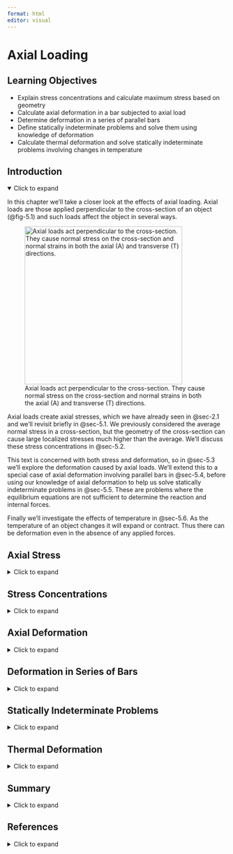 ```yaml
---
format: html
editor: visual
---
```


# Axial Loading {#sec-axial-loading}

::: {.callout-note icon="false"}
## Learning Objectives

-   Explain stress concentrations and calculate maximum stress based on geometry
-   Calculate axial deformation in a bar subjected to axial load
-   Determine deformation in a series of parallel bars
-   Define statically indeterminate problems and solve them using knowledge of deformation
-   Calculate thermal deformation and solve statically indeterminate problems involving changes in temperature
:::

## Introduction {.unnumbered}

<details open>

<summary>Click to expand</summary>

In this chapter we’ll take a closer look at the effects of axial loading. Axial loads are those applied perpendicular to the cross-section of an object (@fig-5.1) and such loads affect the object in several ways.

![Axial loads act perpendicular to the cross-section. They cause normal stress on the cross-section and normal strains in both the axial (A) and transverse (T) directions.](images/PNGs/Figure%205.1.png){#fig-5.1 fig-align="center" width="361"}

Axial loads create axial stresses, which we have already seen in @sec-2.1 and we’ll revisit briefly in @sec-5.1. We previously considered the average normal stress in a cross-section, but the geometry of the cross-section can cause large localized stresses much higher than the average. We’ll discuss these stress concentrations in @sec-5.2.

This text is concerned with both stress and deformation, so in @sec-5.3 we’ll explore the deformation caused by axial loads. We’ll extend this to a special case of axial deformation involving parallel bars in @sec-5.4, before using our knowledge of axial deformation to help us solve statically indeterminate problems in @sec-5.5. These are problems where the equilibrium equations are not sufficient to determine the reaction and internal forces.

Finally we’ll investigate the effects of temperature in @sec-5.6. As the temperature of an object changes it will expand or contract. Thus there can be deformation even in the absence of any applied forces.

</details>

## Axial Stress {#sec-5.1}

<details>

<summary>Click to expand</summary>

Axial loads create axial stresses, also known as normal stresses. As discussed in @sec-2.1, the average normal stress is calculated from

$$
\sigma=\frac{N}{A}
$$

</details>

## Stress Concentrations {#sec-5.2}

<details>

<summary>Click to expand</summary>

The normal stress discussed in the previous section is averaged over the cross-section and assumes that stresses (and therefore strains) at the cross-section are uniform. In reality stresses and strains can vary across a cross-section, especially if the cross-section is close to an applied load, a support, or a change in geometry. At these points localized stress concentrations occur, leading to large, localized stresses and strains. The intensity of these concentrations depends on the type of loading, support, or geometry (@fig-5.2).

![Each bar has a fixed support on the left, a cross-section of 30 in.², and is subjected to a force of 10,000 lb. The top bar is uniform and experiences a uniform average normal stress of \$\\sigma=\\frac{10000}{30}=333\$ psi at all points, except those close to the support and load. The bottom bar experiences the same stress at most points, but significantly higher stress concentrations close to the hole.](images/PNGs/Figure%205.2.png){#fig-5.2 fig-align="center" width="566"}

However, these effects disappear a certain distance away from the force, support, or local geometry. It is therefore acceptable to assume uniform stress and strain (as we have been so far) provided that we also assume our cross-section is a sufficient distance away from these points. This is known as Saint-Venant’s principle, which can be formally stated as “The stresses and strains created at a point in a body by two statically equivalent loads are equivalent at points sufficiently far removed from the applied load” (@fig-5.3).

![Two statically equivalent loads applied to a bar. Close to the point of application there will be localized stresses and deformations, but at a cross-section sufficiently far away from the applied loads the internal effects are equivalent.](images/PNGs/Figure%205.3.png){#fig-5.3 fig-align="center" width="565"}

More advanced courses will use the theory of elasticity to study the areas of variable stress and strain, but for now we’ll continue to apply Saint-Venant’s principle and assume that our cross-sections are sufficiently far away from the applied loads that we don’t need to consider these stress concentrations. We will however address the question of stress concentrations around changes in geometry here. We’ll study two specific examples; holes and fillets. @fig-5.2 shows an example of the stress concentrations around a hole. @fig-5.4 shows an example of the stress concentrations around a fillet. A fillet is a rounded corner used to help transition between two geometries.

![The fillet helps prevent a sharp corner but still causes stress concentrations. The bar has a thickness of 3 in. The height of the smaller section is 6 in. and the larger section is 10 in. The applied load is 10,000 kips, so the average normal stress in the smaller section is 556 psi and in the larger section is 333 psi. The maximum stress at the fillet however is 973 psi.](images/PNGs/Figure%205.4.png){#fig-5.4 fig-align="center"}

Fully modeling these stress concentrations is very complicated, but for our purposes it is sufficient to find only the maximum stress that occurs around these stress concentrations. These can be significantly larger than the average stress we have been calculating, and can cause localized failure even if the average stress is below the yield stress for the material. The maximum stress can be found simply by multiplying the average stress by a stress concentration factor, K.

$$
\boxed{\sigma_{max}=K \sigma_{avg}}
$$ {#eq-5.1}

| *where*
| *𝜎~max~ = Maximum normal stress \[Pa, psi\]*
| *K = Stress concentrtion factor*

*𝜎~avg~ = Average normal stress \[Pa, psi\]*

This stress concentration factor depends on the geometry at hand and can be found from curves in design handbooks (@fig-5.5). See @exm-5.1 and @exm-5.2 to see how these curves can be used.

![Graphs showing how the stress concentration factor, K changes based on the geometry of the object.](images/Figure%205.5%20NEW.png){#fig-5.5 fig-align="center"}

::: {.callout-tip collapse="true" icon="false"}
## Example 5.1

::: {#exm-5.1}
<p>

</p>

A hole is drilled through a steel plate to allow two components to be bolted together. The plate has the dimensions shown and is 15 mm thick. If the plate is subjected to an axial load of P = 50 kN, determine the maximum stress in the plate if the hole diameter d = 20 mm.

![](images/PNGs/Example%205.1%20part%201.png){fig-align="center" width="348"}

::: {.callout-tip collapse="true" icon="false"}
## Solution

Start by calculating the average normal stress in the plate at the location of the hole. The cross-section is a rectangle with a base of 15 mm (0.015 m) and a height of 100 mm (0.1 m), with a 20 mm (0.02 m) diameter hole cut out.

![](images/PNGs/Example%205.1%20part%202.png){fig-align="center" width="185"}

$$
\sigma_{a v g}=\frac{N}{A}=\frac{50000{~N}}{0.015{~m} *(0.1-0.02){~m}}=41.7{~MPa}
$$

Determine the ratio $\frac{d}{D}$ where d = hole diameter and D = Height of the cross-section. Use the appropriate stress concentration curve to read off the stress concentration factor K for this geometry.

![](images/Example%205.1%20part%203%20NEW.png){fig-align="center" width="385"}

$$
\begin{aligned}
&\frac{d}{D}=\frac{20{~mm}}{100{~mm}}=0.2\\
&K=2.525
\end{aligned}
$$

Calculate the maximum stress.

$$
\sigma_{max }=K \sigma_{avg}=2.525*41.7{~MPa}=105{~MPa}
$$
:::
:::
:::

::: {.callout-tip collapse="true" icon="false"}
## Example 5.2

::: {#exm-5.2}
A 1-inch-thick connecting rod in an engine assembly has the dimensions shown. If the maximum allowable stress in the rod is 40 ksi, determine the maximum axial load that may be applied to the rod.

![](images/PNGs/Example%205.2%20part%201.png){fig-align="center" width="363"}

::: {.callout-tip collapse="true" icon="false"}
## Solution

The connecting rod has two holes and a fillet. We can start by determining which of these geometries experiences the largest maximum stress, in terms of applied load P. For each geometry, calculate the average normal stress and then use the appropriate stress concentration curve to determine the maximum normal stress.

For the smaller circle:

![](images/Example%205.2%20part%202%20NEW.png){fig-align="center" width="413"}

$$
\begin{aligned}
& \sigma_{avg}=\frac{N}{A}=\frac{P}{1 *(4-2)}=\frac{P}{2}=0.5 P \\
& \frac{d}{D}=\frac{2{~in.}}{4{~in.}}=0.5 \\
& K=2.15 \\
& \sigma_{max }=K \sigma_{avg}=2.15 * 0.5 P=1.075 P
\end{aligned}
$$

For the larger circle:

![](images/Example 5.2 part 3 NEW.png){fig-align="center" width="431"}

$$
\begin{aligned}
& \sigma_{avg}=\frac{N}{A}=\frac{P}{1 *(8-6)}=\frac{P}{2}=0.5 P \\
& \frac{d}{D}=\frac{6{~in.}}{8{~in.}}=0.75 \\
& K=2.05 \\
& \sigma_{max}=K \sigma_{avg}=2.05 * 0.5 P=1.025 P
\end{aligned}
$$

For the fillet:

![](images/PNGs/Example%205.2%20part%204.png){fig-align="center" width="421"}

$$
\begin{aligned}
& \sigma_{avg}=\frac{N}{A}=\frac{P}{1 * 4}=\frac{P}{4}=0.25 P \\
& \frac{D}{d}=\frac{8{~in.}}{4{~in.}}=2 \\
& \frac{r}{d}=\frac{1{~in.}}{4{~in.}}=0.25 \\
& K=1.82 \\
& \sigma_{max}=K \sigma_{avg}=1.82 * 0.25 P=0.455 P
\end{aligned}
$$

The largest stress is at the small hole, where 𝜎~max~ = 1.075*P*.

Since the maximum allowable stress is 40 ksi, $40{~ksi}=1.075 P \quad\rightarrow\quad P=\frac{40{~ksi}}{1.075}=37.2{~kips}$
:::
:::
:::

::: {.callout-warning icon="false"}
## Step-by-step: Stress concentrations

1.  Calculate the average normal stress using $\sigma_{avg}=\frac{N}{A}$. Do this at the hole or at the thinner section of the fillet.

2.  Use the appropriate stress concentration curve to determine the stress concentration factor, K, for the given geometry.

3.  Calculate the maximum stress from $\sigma_{max}=K \sigma_{avg}$
:::

</details>

## Axial Deformation {#sec-5.3}

<details>

<summary>Click to expand</summary>

Consider a simple bar of uniform cross-section subjected to an axial force (@fig-5.6).

![A bar of uniform cross-section, A, and length, L, subjected to axial load, F.](images/PNGs/Figure%205.6.png){#fig-5.6 fig-align="center" width="335"}

Assuming elastic behavior, we have equations for stress and strain, as well as Hooke’s law which relates the two equations:

$$
\begin{aligned} & \sigma=\frac{F}{A} \\ & \varepsilon_{long}=\frac{\Delta L}{L} \\ & \sigma=E \varepsilon_{long}\end{aligned}
$$

Replacing the stress and strain terms in Hooke’s law:

$$
\frac{F}{A}=E \frac{\Delta L}{L}
$$

Rearranging:

$$
\Delta L=\frac{F L}{A E}
$$

This equation can be used to directly find the change in length of an object subjected to an axial load.

In practice, there may be multiple axial loads applied to the bar. The cross-sectional area may change at different points along the bar, or perhaps there could be different materials with different elastic moduli connected in series to form the bar. In any of these cases we can split the bar into sections where each section has a constant F, A, and E. We can calculate the change in length of each section separately and sum them to find the total. See @exm-5.3 for a problem involving multiple segments of a bar.

$$
\boxed{\Delta L=\sum \frac{F L}{A E}}
$$ {#eq-5.2}

| *where*
| *ΔL = Change in length \[m, in.\]*
| *F = internal axial load \[N, lb\]*
| *L = Original length \[m, in.\]\$*
| *A = Cross-sectional area \[m^2^, in.^2^\]*
| *E = Elastic modulus \[Pa, psi\]*

::: {.callout-tip collapse="true" icon="false"}
## Example 5.3

::: {#exm-5.3}
<p>

</p>

A component is made by welding together 2 circular rods. Rod (1) is made of steel (E = 29 x 10^6^ psi) and is hollow, with an outer diameter of 4 in. and an inner diameter of 2 in. Rod (2) is made of copper (E = 17 x 10^6^ psi) and is solid, with a diameter of 5 in. If the component is subjected to the axial loads shown, determine the total deformation of the component.

![](images/PNGs/Example%205.3%20part%201.png){fig-align="center"}

::: {.callout-tip collapse="true" icon="false"}
## Solution

We can find the change in length of the component using $\Delta L=\sum \frac{F L}{A E}$.

First, break the component into three segments and determine the internal load in each segment. The first segment covers the 9-inch steel rod. After the first 9 inches of the component, both the cross-sectional area and elastic modulus change so a second segment is needed. This segment covers the next 4 inches. At this point the loading changes, so a third segment is required to cover the final 10 inches of the component.

![](images/PNGs/Example%205.3%20part%202.png){fig-align="center" width="444"}

$$
\begin{gathered}
N_1=N_2=60{~kips} \\
N_3=-20{~kips}
\end{gathered}
$$

Now calculate the deformation of each segment. Be sure to use the appropriate dimensions and material properties for each segment.

Cross-sectional areas:

$$
\begin{gathered}
A_1=\pi*(2^2-1^2){~in.}^2=9.42{~in.}^2 \\
A_2=\pi*(2.5^2){~in.}^2=19.6{~in.}^2
\end{gathered}
$$

Deformation of segment 1:

$$
\Delta L_1=\frac{60000{~lb} * 9{~in.}}{9.42{~in.}^2 * 29 \times 10^6\frac{lb}{in^2}}=0.00198{~in.}
$$

Deformation of segment 2:

$$
\Delta L_2=\frac{60000{~lb} * 4{~in.}}{19.6{~in.}^2 * 17 \times 10^6\frac{lb}{in.^2}}=0.000719{~in} .
$$

Deformation of segment 3:

$$
\Delta L_3=\frac{-20000{~lb} * 10{~in.}}{19.6{~in.}^2 * 17 \times 10^6\frac{lb}{in.^2}}=-0.000599{~in.}
$$

Note that segment 3 is in compression and so gets shorter, while segments 1 and 2 are in tension and so get longer. The total deformation in the component is simply the sum of these three deformations.

$$
\Delta L=0.00198{~in.}+0.000719{~in.}-0.000599{~in.}=0.002{~in.}
$$
:::
:::
:::

::: {.callout-warning icon="false"}
## Step-by-step: Axial deformation

1.  Split the bar into sections of constant F, A, and E. Any time any of these terms changes, begin a new section.

2.  Determine the length of each section.

3.  Calculate the change in length of each section using $\Delta L=\frac{F L}{A E}$.

4.  Determine the total change in length by summing the change in length of each section. Remember some sections may elongate while others contract.
:::

</details>

## Deformation in Series of Bars {#sec-5.4}

<details>

<summary>Click to expand</summary>

Sometimes a structure will have more than one axially loaded member. In such cases there are multiple bars that will experience a change in length and the amount of deformation won’t necessarily be the same in each member. The deformable members are generally connected by a rigid (nondeformable) beam. These problems generally involve a little geometry alongside our deformation equation (@fig-5.7).

![Rigid beam AB is attached to deformable poles 1 and 2. The poles may deform different amounts so point A is displaced by amount ΔL~1~, point B by amount ΔL~2~, and point C by an amount in between these two values.](images/PNGs/Figure%205.7.png){#fig-5.7 fig-align="center" width="360"}

By identifying the force in each member through equilibrium, we may calculate the deformation of each member separately using:

$$
\Delta L=\frac{F L}{A E}
$$

Once the change in length of each member is known, we can find the displacement at different points on the rigid beam through simple geometry of the rigid beam (@fig-5.8). This process is demonstrated in @exm-5.4.

![Beam deflection in the case where only bar 2 deforms. Point B will deflect downward by amount ΔL~2~. The deflection at point C can be determined through geometry.](images/PNGs/Figure%205.8.png){#fig-5.8 fig-align="center" width="329"}

The deflection of point C will be somewhere between the deflection at A and the deflection at B. Assuming there is no deflection at A and assuming that the deflections (and therefore the angle at A) are small, we can use similar triangles to find:

$$
\frac{\Delta L_C}{L_{A C}}=\frac{\Delta L_2}{L} \rightarrow \Delta L_C=\Delta L_2 \frac{L_{A C}}{L}$$

If there is a deflection at point A (@fig-5.9) this simply becomes:

$$
\Delta L_C=\Delta L_1+\left(\Delta L_2-\Delta L_1\right) \frac{L_{A C}}{L}$$

![Similar triangles for calculating deflection at a point when both bars experience a change in length.](images/PNGs/Figure%205.9.png){#fig-5.9 fig-align="center" width="379"}

::: {.callout-tip collapse="true" icon="false"}
## Example 5.4

::: {#exm-5.4}
<p>

</p>

A rigid beam is supported by two non-rigid poles and subjected to a distributed load w = 75 kN/m. Pole 1 is made of steel (E = 200 GPa) and has a diameter of 30 mm. Pole 2 is made of cast iron (E = 70 GPa) and has a diameter of 50 mm. Determine the deflection at point C of the rigid beam.

![](images/PNGs/Example%205.4%20part%201.png){fig-align="center" width="307"}

::: {.callout-tip collapse="true" icon="false"}
## Solution

Although the beam is rigid, poles 1 and 2 will both elongate. We can find the force in each pole by drawing a free body diagram and applying equilibrium equations.

![](images/PNGs/Example%205.4%20part%202.png){fig-align="center" width="245"}

$$
\begin{gathered}
\sum M_A=-(600{~kN}* 8{~m})+(F_2 * 12{~m})=0 \quad\rightarrow\quad F_2=400{~kN} \\
\sum F_y=F_1-600{~kN}+400{~kN}=0 \quad\rightarrow\quad F_1=200{~kN}
\end{gathered}
$$

We can then calculate the change in length of each pole.

$$
\begin{aligned}
\Delta L_1 & =\frac{F_1 L_1}{A_1 E_1}=\frac{200000{~N} * 5{~m}}{\pi * (0.015{~in.})^2 * 200 * 10^9\frac{N}{m^2}}=0.00707{~m}=7.07{~mm} \\
\Delta L_2 & =\frac{F_2 L_2}{A_2 E_2}=\frac{400000{~N} * 3{~m}}{\pi * (0.025{~in.})^2 * 70 * 10^9\frac{N}{m^2}}=0.00873{~m}=8.73{~mm}
\end{aligned}
$$

To determine the deflection at point C, first determine that point B has deflected (8.73 mm – 7.07 mm) = 1.66 mm more than point A.

![](images/PNGs/Example%205.4%20part%203.png){fig-align="center" width="311"}

We can find how much more point C has deflected than point A by using similar triangles.

![](images/PNGs/Example%205.4%20part%204.png){fig-align="center" width="253"}

$$
\frac{1.66{~mm}}{12{~m}}=\frac{\Delta L_{C / A}}{4{~m}} \quad\rightarrow\quad \Delta L_{C / A}=0.553{~mm}
$$

So point C deflects 0.553 mm more than point A, which is a total deflection at point C of

$$
\Delta L_C=7.07{~mm}+0.553{~mm}=7.62{~mm}
$$
:::
:::
:::

::: {.callout-warning icon="false"}
## Step-by-step: Deformation in series of bars

1.  Use equilibrium to determine the internal force in each bar.
2.  Calculate the change in length of each bar using $\Delta L=\frac{F L}{A E}$.
3.  Use similar triangles to find the deflection at any point between the parallel bars.
:::

</details>

## Statically Indeterminate Problems {#sec-5.5}

<details>

<summary>Click to expand</summary>

A statically indeterminate problem is one which has more unknowns than we have equilibrium equations to solve for those unknowns. This is an issue because it prevents us from finding the internal loads and we therefore can’t calculate stress or deformation.

We’ll study two types of statically indeterminate problems. In the first type there will be additional supports beyond those needed to maintain equilibrium. These are known as redundant supports and they are quite common in practice (@fig-5.10).

![An example of redundancy on a suspension bridge. There are multiple supports and multiple cables at each support, such that if one cable fails the entire structure does not collapse.](images/PNGs/architecture-bridge-suspension-bridge-france-pillar-landmark-759379-pxhere.com.jpg){#fig-5.10 fig-align="center"}

In such problems, it is not possible to determine all of the reaction forces using equilibrium alone. However, we can use our knowledge of deformation to help. If a member is held between two supports then its total deformation must be zero. Since the change in length depends on the internal force in the member, this introduces an additional equation to use alongside the equilibrium equations. There are two possible approaches here.

**Approach 1**: To determine the reaction force at the redundant support, begin by removing the redundant support from the problem and determining the deformation that would occur if the support was not there. Then replace the reaction force at the support, which will cause the member to deform in the opposite direction (@fig-5.11).

![(a) A bar held between two rigid supports. (b) A free body diagram of the beam reveals that there are two unknowns but only one equilibrium equation. (c) Removing one of the supports allows the bar to elongate. (d) Replacing the support force causes the bar to contract.](images/PNGs/Figure%205.11.png){#fig-5.11 fig-align="center" width="519"}

The sum of these two deformations must equal the actual deformation of the member. If the member is held between two rigid supports, the total deformation will be zero. If there is a small gap or the supports allow a certain amount of movement, the total deformation will be equal to the size of this gap. @exm-5.5 shows this process applied to a bar made of 2 materials.

::: {.callout-tip collapse="true" icon="false"}
## Example 5.5

::: {#exm-5.5}
<p>

</p>

A 15-foot-tall concrete (E = 4,000 ksi) column has a square cross-section of 6 in. by 6 in. A 10-foot-tall-copper (E = 17,000 ksi) cylinder with an outer diameter of 4 in. and in inner diameter of 3 in. is attached to the top of the concrete. The structure is fixed between two supports. A force of 25 kips is applied as shown. Determine the average normal stress in each material.

![](images/PNGs/Example%205.5%20part%201.png){fig-align="center" width="182"}

::: {.callout-tip collapse="true" icon="false"}
## Solution

To determine the internal force in each material, we first need to find the reaction forces at the supports. We would usually draw a free body diagram and apply equilibrium equations to find these forces. However, this won’t work here because the problem is statically indeterminate.

![](images/PNGs/Example%205.5%20part%202.png){fig-align="center" width="111"}

$$
\sum F_y=F_1+F_2-25{~kips}=0 \quad\rightarrow\quad F_1+F_2=25{~kips}
$$

To solve the statically indeterminate problem, remove one of the supports and allow the structure to deform. Either support may be removed. Let’s remove the top support. In this scenario there is no load in the copper cylinder and there is a compressive load of 25 kips in the concrete column.

![](images/PNGs/Example%205.5%20part%203.png){fig-align="center" width="210"}

The total deformation of the structure in this scenario is:

$$
\Delta L=\sum \frac{F L}{A E}=0-\frac{(25{~kips}) *(15 * 12){~in.}}{(6 * 6){~in.}^2 *(4,000)\frac{kips}{in.^2}}=-0.03125{~in}
$$

Then replace force F~1~ and calculate the deformation caused by this force. Since the force is applied at the top of the structure, both the concrete and the copper will elongate.

![](images/PNGs/Example%205.5%20part%204.png){fig-align="center" width="210"}

$$
\Delta L=\sum \frac{F L}{A E}=\frac{F_1 *(10 * 12){~in.}}{\pi(2^2-1.5^2){~in.}^2 *(17,000)\frac{kips}{in.^2}}+\frac{\left(F_1\right) *(15 * 12){~in.}}{(6 * 6){~in.}^2 *(4,000)\frac{kips}{in.^2}} \\
=0.001284F_1+0.00125 F_1 \\
=0.002534 F_1
$$

Since the structure is fixed at both ends, the actual total deformation must be zero.

$$
-0.03125{~in.}+0.002534 F_1=0 \quad\rightarrow\quad F_1=12.3{~kips}
$$

Returning to our equilibrium equation, we can also find force F~2~.

$$
F_1+F_2=25{~kips} \\
12.3{~kips}+F_2=25{~kips} \\
F_2=12.7{~kips}
$$

The internal force in the copper cylinder will be 12.3 kips and the internal force in the concrete column will be 12.7 kips. Finally, calculate the stress in each material. Note from our original free body diagram that the copper cylinder is in tension while the concrete column is in compression. We’ll introduce a negative sign here to indicate compressive stress in the concrete.

$$
\begin{aligned}
& \sigma_{copper}=\frac{N_1}{A_1}=\frac{12.3{~kips}}{\pi(2^2-1.5^2){~in.}^2}=2.24 {~ksi} \\
& \sigma_{concrete}=-\frac{N_2}{A_2}=-\frac{12.7{~kips}}{(6 * 6){~in.}^2}=-0.353 {~ksi}
\end{aligned}
$$
:::
:::
:::

**Approach 2**: An alternate approach is to start by noting that the total deformation of the bar must be zero. In the case shown in @fig-5.12, we can say that the deformation of segment 1 plus the deformation of segment 2 must add up to zero.

![(a) A bar held between two rigid supports. (b) A free body diagram of the bar.](images/PNGs/Figure%205.12.png){#fig-5.12 fig-align="center"}

The internal load in segment 1 is FA and the internal load in segment 2 is FB, so there are currently two unknowns. We may use an equilibrium equation to solve for these two unknowns simultaneously.

$$
\begin{aligned} & \frac{F_A L_1}{A_1 E_1}+\frac{F_B L_2}{A_2 E_2}=0 \\
\\
 & F-F_A-F_B=0\end{aligned}
$$

@exm-5.6 re-solves @exm-5.5 using this method instead.

::: {.callout-tip collapse="true" icon="false"}
## Example 5.6

::: {#exm-5.6}
<p>

</p>

A 15-foot-tall concrete (E = 4,000 ksi) column has a square cross-section of 6 in. by 6 in. A 10-foot-tall-copper (E = 17,000 ksi) cylinder with an outer diameter of 4 in. and in inner diameter of 3 in. is attached to the top of the concrete. The structure is fixed between two supports. A force of 25 kips is applied as shown. Determine the average normal stress in each material.

![](images/PNGs/Example%205.6%20part%201.png){fig-align="center" width="187"}

::: {.callout-tip collapse="true" icon="false"}
## Solution

As before, begin with an equilibrium equation that relates the support loads to the applied load. In this equation we use the convention that forces pointing upwards are positive and forces pointing downwards are negative.

![](images/PNGs/Example%205.6%20part%202.png){fig-align="center" width="121"}

$$
\begin{aligned}
& \sum F_y=F_1+F_2-25{~kips}=0 \\
& F_1+F_2=25{~kips}
\end{aligned}
$$

This bar consists of 2 segments – the copper cylinder (segment 1) and the concrete column (segment 2). Since the bar is held between two rigid supports, the total deformation of these two segments must sum to zero. Note that in this diagram segment 1 is in tension while segment 2 is in compression. We must be consistent with the sign convention that tension is positive and compression is negative.

$$
\frac{F_1 L_1}{A_1 E_1}-\frac{F_2 L_2}{A_2 E_2}=0
$$

Here F1 and F2 are the internal forces in segments 1 and 2 of the bar. These will be the same as the reaction loads at the supports that we are trying to solve for.

$$
\frac{F_1 *(10 * 12){~in.}}{\pi(2^2-1.5^2){~in.}^2 *(17,000)\frac{kips}{in.^2}}-\frac{F_2 *(15 * 12){~in.}}{(6 * 6){~in.}^2 *(4,000)\frac{kips}{in.^2}}=0
$$

Rearrange the equilibrium equation and substitute into the deformation equation.

$$
\begin{gathered}
F_1=25{~kips}-F_2 \\
\frac{(25-F_2){~kips} *(10 * 12){~in.}}{\pi(2^2-1.5^2){~in.}^2 *(17,000)\frac{kips}{in.^2}}-\frac{F_2 *(15 * 12){in.}}{(6 * 6){in.}^2 *(4,000)\frac{kips}{in.^2}}=0
\end{gathered}
$$

Then simplify and solve for force F2.

$$
\begin{gathered}
0.0321-0.001284 F_2-0.00125 F_2=0 \\
0.0321=0.002534 F_2 \\
F_2=12.7 {~kips}
\end{gathered}
$$

Then use the equilibrium equation again to find F1.

$$
F_1=25{~kips}-12.7{~kips}=12.3{~kips}
$$

These are the same reactions that we found in @exm-5.5 when we solved this problem using the other approach. From here we can find the stress in each material as before, noting again from our diagram that segment 2 is in compression.

$$
\begin{aligned}
& \sigma_{copper}=\frac{N_1}{A_1}=\frac{12.3{~kips}}{\pi(2^2-1.5^2){~in.}^2}=2.24 {~ksi} \\
& \sigma_{concrete}=-\frac{N_2}{A_2}=-\frac{12.7{~kips}}{(6 * 6){~in.}^2}=-0.353 {~ksi}
\end{aligned}
$$
:::
:::
:::

The second type of indeterminate problem involves two materials bonded together in parallel. In these problems it’s possible to find the reactions at the supports, but not possible to find the internal force in each material using only equilibrium (@fig-5.13).

![When two materials in parallel are subjected to force F, the force is split between the two materials (F~1~ and F~2~). By equilibrium F~1~ + F~2~ = F but this is not sufficient to find the force in each material.](images/PNGs/Figure%205.13.png){#fig-5.13 fig-align="center" width="283"}

We have one equilibrium equation but two unknown internal forces. However, since the materials are bonded together we can say that they must deform by the same amount. By setting the deformation for each material equal to each other we can define a second equation that involves the two internal forces and, combined with the equilibrium equation, we can now solve for both internal forces. See @exm-5.7 for a demonstration.

::: {.callout-tip collapse="true" icon="false"}
## Example 5.7

::: {#exm-5.7}
<p>

</p>

A 20-ft-tall concrete (E = 4,000 ksi) column has a square cross-section 6 inches on each side. It is reinforced by six pieces of steel (E = 30,000 ksi) rebar that extend through the length of the column. Each has a diameter of 0.5 inches. The column is subjected to a compressive load of 70 kips. Determine the stress in each material.

![](images/PNGs/Example%205.7%20part%201.png){fig-align="center" width="177"}

::: {.callout-tip collapse="true" icon="false"}
## Solution

The 70 kips force will be split between the two materials. We need to find the force in each material before we can calculate the stress. Start by cutting a cross-section through the column, drawing a free body diagram, and writing an equilibrium equation.

![](images/PNGs/Example%205.7%20copy.png){fig-align="center" width="137"}

$$
\sum F_y= F_C+F_S=70{~kips}
$$

This problem is statically indeterminate, since we have two unknowns and only one equilibrium equation. However, since the two materials are bonded together we can say that they must both deform the same amount.

$$
\Delta L_C=\Delta L_S
$$

Since we know $\Delta L=\frac{F L}{A E}$

$$
\frac{F_C L_C}{A_C E_C}=\frac{F_S L_S}{A_S E_S}
$$

The length of both materials is 20 ft, so this term will cancel.

Although the steel is 6 individual pieces, it’s fine to determine the total area of the steel and the total force in the steel. The total area of the steel is $A_S=6 * \pi * (0.25{~in.})^2=1.178{~in}^2$

For the area of the concrete, calculate the area of the square and then remove the area of the 6 rebar rods.

$$
A_C=(6 * 6){~in.}^2-1.178{~in.^2}=34.82{~in.}^2
$$

Substitute these into the deformation equation and rearrange.

$$
\begin{gathered}
\frac{F_C}{34.82{~in.}^2 * 4,000{~ksi}}=\frac{F_S}{1.178{~in.}^2 * 30,000{~ksi}} \\
F_C=F_S\left[\frac{34.82{~in.}^2 * 4,000{~ksi}}{1.178{~in.}^2 * 30,000{~ksi}}\right] \\
F_C=3.941 F_S
\end{gathered}
$$

Substitute this into the equilibrium equation.

$$
\begin{aligned}
&F_C+F_S=70{~kips} \\
&3.941 F_S+F_S=70{~kips} \\
&4.941 F_S=70{~kips} \\
&F_S=14.2{~kips}
\end{aligned}
$$

Then since $F_C=3.941 F_S \quad\rightarrow\quad F_C=3.941 * 14.2{~kips}=55.8{~kips}$

Now that we know the force in each material, we can calculate the stress in each material.

$$
\begin{aligned}
& \sigma_S=\frac{14.2{~kips}}{1.178{~in.}^2}=12.0{~ksi} \\
& \sigma_C=\frac{55.8{~kips}}{34.82{~in.}^2}=1.60{~ksi}
\end{aligned}
$$
:::
:::
:::

::: {.callout-warning icon="false"}
## Step-by-step: Statically indeterminate axial problems

**Problems with redundant supports**

Approach 1:

1.  Write out equilibrium equations. There will be too many unknowns, so put these to one side for now.
2.  Remove one of the supports and calculate the amount of deformation that would occur if the support wasn’t there using $\Delta L_1=\sum \frac{F L}{A E}$
3.  Replace the force from the removed support and determine the deformation, $\Delta L_2$, caused by this force in terms of the force itself.
4.  Set $\Delta L_1 + \Delta L_2$ equal to the total allowed deformation for the bar and use this to solve for the unknown force at the redundant support.
5.  Now that one force is known, use the equilibrium equations to determine the other unknown forces.

Approach 2:

1.  Draw a free body diagram of the entire structure and write out the relevant equilibrium equations. For axial loads this will just be one sum of force equation, either horizontally or vertically depending on the applied loading.
2.  Write an equation saying that the total deformation in each segment of the bar must sum to the total deformation of the bar (zero if the bar is held between two rigid supports). A new segment must be made any time the internal load, cross-sectional area, or material changes.
3.  This deformation equation will involve the same two unknowns as the equilibrium equation. Solve these equations simultaneously to find the reaction loads at the supports

**Problems with two materials in parallel**

1.  Cut a cross-section through the member and set up an equilibrium equation for the internal forces where the internal forces will sum to equal the external applied force.
2.  Set the deformation of the two materials equal.
3.  Solve the deformation equation and equilibrium equation simultaneously to determine the internal force in each material.
:::

</details>

## Thermal Deformation {#sec-5.6}

<details>

<summary>Click to expand</summary>

So far, we’ve studied the effects of axial forces on an object and how they create stresses and deformations. Temperature changes will also cause an object to deform. As seen in @sec-4.6, the strain due to temperature can be predicted by:

$$
\varepsilon_T=\alpha \Delta T
$$

As before, strain is dimensionless. The coefficient of thermal expansion is a material constant that can be looked up in handbooks or in @sec-material-properties. Note that for a given change in temperature, the thermal strain will be the same in the axial and transverse directions.

Since strain is also defined as $\varepsilon=\frac{\Delta L}{L}$, we can also predict the deformation due to a change in temperature:

$$
\varepsilon_T=\alpha \Delta T=\frac{\Delta L}{L} \quad\rightarrow\quad \Delta L=\alpha \Delta T L
$$

If the object is free to expand or contract this doesn’t cause any issues and is easy to account for. Many real applications will include a small gap to allow for changes in length due to temperature changes (@fig-5.14). It is even possible that an object is subjected to both a physical force and a temperature change and the total change in length is simply the sum of these effects:

$$
\boxed{\Delta L=\Delta L_F+\Delta L_T=\frac{F L}{A E}+\alpha \Delta T L}
$$ {#eq-5.3}

| *where*
| *𝛥L = Change in length \[m, in.\]*
| *𝛥L~F~ = Change in length due to applied load \[m, in.\]*
| *𝛥L~T~ = Change in length due to temperature change \[m, in.\]*
| *F = Internal force \[N, lb\]*
| *L = Original length \[m, in.\]*
| *A = Original cross-sectional area \[m^2^, in.^2^\]*
| *E = Elastic modulus \[Pa, psi\]*
| *𝛼 = Coefficient of thermal expansion* $\left[\frac{1}{^\circ C}, \frac{1}{^\circ F}\right]$
| *𝛥T = Change in temperature* $[^\circ C, ^\circ F]$

![Expansion joint on a bridge, allowing for thermal expansion and contraction of the bridge as temperature changes through the year.](images/5.14%20newer.png){#fig-5.14 fig-align="center" width="492"}

However if we do not design a gap, or if the gap is not large enough, then the object is not free to expand or contract. As the member pushes or pulls on its supports, a physical force is created. This in turn creates a stress in the object and these stresses can be very large. Such problems are statically indeterminate as the force applied on the member by the support is unknown and can’t be found using only equilibrium. Solving these problems is very similar to solving the first type of statically indeterminate problem. First, remove a support and determine the amount of deformation that would occur due to the change in temperature if the object were free to deform. Then replace the force from the removed support, which will cause the object to deform in the other direction. The sum of these two deformations will equal the total deformation of the member as before. @exm-5.8 works through an indeterminate thermal expansion problem.

::: {.callout-tip collapse="true" icon="false"}
## Example 5.8

::: {#exm-5.8}
Steel (E = 200 GPa, α = 11.7 x 10-6 /°C) train rails are laid end-to-end. Each rail is 20 meters long. A small section of this track is shown below. The rails are laid in winter when the temperature is 0° C. In summer, the maximum temperature is 40°C. Determine the compressive stress in the rail as a result of the temperature change if:

\(a\) In a particular section of track, the rails are laid with no gap between them.

\(b\) In another section, the rails have a 5-mm-gap between them.

![](images/PNGs/Example%205.8.png){fig-align="center" width="416"}

::: {.callout-tip collapse="true" icon="false"}
## Solution

\(a\)

First determine the deformation of each rail that would occur if it was free to expand.

$$
\Delta L_T=\alpha \Delta T L=11.7 \times 10^{-6}/^\circ{C} * 40^\circ{C} * 20{~m}=0.00936{~m}
$$

Since each rail will contact the rail next to it as it tries to expand, each rail will experience a compressive force. This force causes compression in the rail.

$$
\Delta L=-\frac{F L}{A E}
$$

The actual deformation of each rail must be zero since they are in contact end-to-end. Thus, these deformations must sum to zero.

$$
0.00936{~m}-\frac{F * 20{~m}}{A * 200 * 10^9{~Pa}}=0
$$

Although we don’t know the cross-sectional area of the rail, we can replace $\sigma=\frac{F}{A}$

$$
\begin{gathered}
0.00936{~m}-\sigma * \frac{20{~m}}{200 * 10^9{~Pa}}=0 \\
\sigma=\frac{0.00936{~m} * 200 * 10^9{~Pa}}{20{~m}}=93.6{~MPa}
\end{gathered}
$$

\(b\)

In this case we again begin by determining the deformation of each rail that would occur if it was free to expand.

$$
\Delta L_T=\alpha \Delta T L=11.7 \times 10^{-6}/^\circ{C} * 40^\circ{C} * 20{~m}=0.00936{~m}
$$

Each rail would expand 9.36 mm, but the gap between rails is only 5 mm so the rails close this gap and make contact, which means there will again be some compressive stress. Set up the deformation equation as in part (a), but this time the deformation is 5 mm (0.005 m) instead of zero.

$$
0.00936{~m}-\frac{F * 20{~m}}{A * 200 * 10^9{~Pa}}=0.005{~m}
$$

Replace $\sigma=\frac{F}{A}$ as before and determine the stress.

$$
\begin{gathered}
0.00936{~m}-\sigma * \frac{20{~m}}{200 * 10^9{~Pa}}=0.005{~m} \\
0.00936{~m}-0.005{~m}=\sigma * \frac{20{~m}}{200 * 10^9{~Pa}} \\
\sigma=\frac{0.00436{~m} * 200 * 10^9{~Pa}}{20{~m}}=43.6{~MPa}
\end{gathered}
$$

We can see that installing the rails with a small gap has significantly reduced the thermal stress. Accurately predicting the amount of deformation and leaving a suitably sized gap would reduce the stress even further.
:::
:::
:::

::: {.callout-warning icon="false"}
## Step-by-step: Thermal deformation

1.  Remove one of the supports and calculate the total deformation that would occur if the support wasn’t there using $\Delta L_T=\alpha \Delta T L$ for thermal deformation and $\Delta L=\frac{F L}{A E}$ for any applied axial loads.
2.  If the total deformation causes the member to contact a support that prevents some of the deformation, replace the force from the removed support and determine the deformation caused by this force in terms of the force itself using $\Delta L=\frac{F L}{A E}$.
3.  Sum these deformations and set them equal to the total allowed deformation. Use this equation to solve for the force at the redundant support.
4.  Use equilibrium to determine the force at any other supports.
:::

</details>

## Summary {.unnumbered}

<details>

<summary>Click to expand</summary>

::: {.callout-note icon="false"}
## Key takeaways

Axial loads cause normal stresses. While we generally calculate the average normal stress, stress concentrations occur close to applied loads, supports, and changes in geometry.

These stress concentrations can be large and cause localized failure even if the average stress is within acceptable limits. Modeling stress concentration is beyond the scope of this course, but we can determine maximum stresses for different geometries using stress concentration curves.

It is often desirable to limit the total change in length of a bar subjected to axial loads. Change in length can be predicted directly.

In practice, it is useful to leave a gap to allow for change in length. If a change in length is prevented from happening, this creates a stress in the bar.

Changes in temperature will also cause axial deformation of a bar, known as thermal deformation. Thermal deformation can lead to a physical stress in the bar if the deformation is prevented from occurring by a support.
:::

::: {.callout-note icon="false"}
## Key equations

Stress concentrations

$$
\sigma_{avg}=\frac{N}{A}
$$

$$
\sigma_{max}=K \sigma_{avg}
$$

Axial deformation

$$
\Delta L=\frac{F L}{A E}
$$

Thermal strain

$$
\varepsilon_T=\alpha \Delta T
$$

Thermal deformation

$$
\Delta L=\alpha \Delta T L
$$
:::

</details>

## References {.unnumbered}

<details>

<summary>Click to expand</summary>

**Figures**

Figure 5.1: Axial loads act perpendicular to the cross-section. Kindred Grey. 2024. CC BY-NC-SA.

Figure 5.2: Each bar has a fixed support on the left, a cross-section of 30 in.², and is subjected to a force of 10,000 lb. James Lord. 2024. CC BY-NC-SA.

Figure 5.3: Two statically equivalent loads applied to a bar. Kindred Grey. 2024. CC BY-NC-SA.

Figure 5.4: The fillet helps prevent a sharp corner but still causes stress concentrations. James Lord. 2024. CC BY-NC-SA.

Figure 5.5: Graphs showing how the stress concentration factor, K changes based on the geometry of the object. Adapted under fair use by Kindred Grey from Figures 5.14 and 5.15 in Philpot, T.A. (2020) Mechanics of Materials, 4th Edition, Wiley.

Example 5.1: First and second image: Kindred Grey. 2024. CC BY-NC-SA. Third image: Adapted under fair use by Kindred Grey from Figures 5.14 and 5.15 in Philpot, T.A. (2020) Mechanics of Materials, 4th Edition, Wiley.

Example 5.2: First image: Kindred Grey. 2024. CC BY-NC-SA. Second, third, and fourth image: Adapted under fair use by Kindred Grey from Figures 5.14 and 5.15 in Philpot, T.A. (2020) Mechanics of Materials, 4th Edition, Wiley.

Figure 5.6: A bar of uniform cross-section, A, and length, L, subjected to axial load, F. Kindred Grey. 2024. CC BY-NC-SA.

Example 5.3: Kindred Grey. 2024. CC BY-NC-SA.

Figure 5.7: Rigid beam AB is attached to deformable poles 1 and 2. Kindred Grey. 2024. CC BY-NC-SA.

Figure 5.8: Beam deflection in the case where only bar 2 deforms. Kindred Grey. 2024. CC BY-NC-SA.

Figure 5.9: Similar triangles for calculating deflection at a point when both bars experience a change in length. Kindred Grey. 2024. CC BY-NC-SA.

Example 5.4: Kindred Grey. 2024. CC BY-NC-SA.

Figure 5.10: An example of redundancy on a suspension bridge. Unknown author. 2017. Public domain. <https://pxhere.com/en/photo/759379>.

Figure 5.11: (a) A bar held between two rigid supports. Kindred Grey. 2024. CC BY-NC-SA.

Example 5.5: Kindred Grey. 2024. CC BY-NC-SA.

Figure 5.12: (a) A bar held between two rigid supports. Kindred Grey. 2024. CC BY-NC-SA.

Example 5.6: Kindred Grey. 2024. CC BY-NC-SA.

Figure 5.13: When two materials in parallel are subjected to force F, the force is split between the two materials (F~1~ and F~2~). Kindred Grey. 2024. CC BY-NC-SA.

Example 5.7: Kindred Grey. 2024. CC BY-NC-SA.

Figure 5.14: Expansion joint on a bridge, allowing for thermal expansion and contraction of the bridge as temperature changes through the year. James Lord. 2024. CC BY-NC-SA.

Example 5.8: Kindred Grey. 2024. CC BY-NC-SA.

</details>
